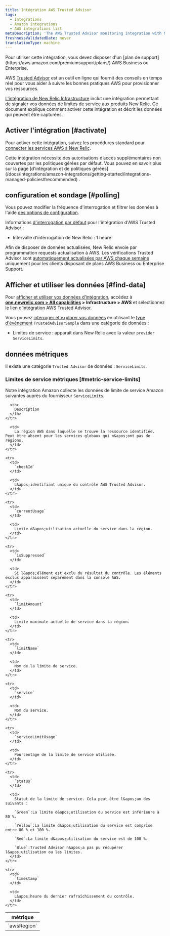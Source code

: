 ```yaml
---
title: Intégration AWS Trusted Advisor
tags:
  - Integrations
  - Amazon integrations
  - AWS integrations list
metaDescription: 'The AWS Trusted Advisor monitoring integration with New Relic: what data it reports, and how to enable it.'
freshnessValidatedDate: never
translationType: machine
---
```


<Callout variant="tip">
  Pour utiliser cette intégration, vous devez disposer d&apos;un [plan de support](https://aws.amazon.com/premiumsupport/plans/) AWS Business ou Enterprise.
</Callout>

AWS [Trusted Advisor](https://aws.amazon.com/premiumsupport/technology/trusted-advisor/) est un outil en ligne qui fournit des conseils en temps réel pour vous aider à suivre les bonnes pratiques AWS pour provisionner vos ressources.

[L&apos;intégration de New Relic Infrastructure](/docs/infrastructure/introduction-infra-monitoring) inclut une intégration permettant de signaler vos données de limites de service aux produits New Relic. Ce document explique comment activer cette intégration et décrit les données qui peuvent être capturées.

## Activer l&apos;intégration [#activate]

Pour activer cette intégration, suivez les procédures standard pour [connecter les services AWS à New Relic](/docs/infrastructure/infrastructure-integrations/getting-started/connect-aws-integrations-infrastructure).

<Callout variant="important">
  Cette intégration nécessite des autorisations d’accès supplémentaires non couvertes par les politiques gérées par défaut. Vous pouvez en savoir plus sur la page [d&apos;intégration et de politiques gérées](/docs/integrations/amazon-integrations/getting-started/integrations-managed-policies#recommended) .
</Callout>

## configuration et sondage [#polling]

Vous pouvez modifier la fréquence d&apos;interrogation et filtrer les données à l&apos;aide [des options de configuration](/docs/integrations/new-relic-integrations/getting-started/configure-polling-frequency-data-collection-cloud-integrations).

Informations [d&apos;interrogation par défaut](/docs/infrastructure/amazon-integrations/aws-integrations-list/aws-polling-intervals-infrastructure-integrations) pour l&apos;intégration d&apos;AWS Trusted Advisor :

* Intervalle d&apos;interrogation de New Relic : 1 heure

Afin de disposer de données actualisées, New Relic envoie par programmation requests actualisation à AWS. Les vérifications Trusted Advisor sont [automatiquement actualisées par AWS chaque semaine](https://aws.amazon.com/premiumsupport/faqs/#TArefresh) uniquement pour les clients disposant de plans AWS Business ou Enterprise Support.

## Afficher et utiliser les données [#find-data]

Pour [afficher et utiliser vos données d’intégration](/docs/infrastructure/integrations/find-use-infrastructure-integration-data), accédez à <DNT>**[one.newrelic.com &gt; All capabilities](https://one.newrelic.com/all-capabilities) &gt; Infrastructure &gt; AWS**</DNT> et sélectionnez le lien d’intégration AWS Trusted Advisor.

Vous pouvez [interroger et explorer vos données](/docs/using-new-relic/data/understand-data/query-new-relic-data) en utilisant le [type d&apos;événement](/docs/data-apis/understand-data/new-relic-data-types/#event-data) `TrustedAdvisorSample` dans une catégorie de données :

* Limites de service : apparaît dans New Relic avec la valeur `provider` `ServiceLimits`.

## données métriques

Il existe une catégorie `Trusted Advisor` de données : `ServiceLimits`.

### Limites de service métriques [#metric-service-limits]

Notre intégration Amazon collecte les données de limite de service Amazon suivantes auprès du fournisseur `ServiceLimits`.

<table>
  <thead>
    <tr>
      <th style={{ width: "275px" }}>
        métrique
      </th>

      <th>
        Description
      </th>
    </tr>
  </thead>

  <tbody>
    <tr>
      <td>
        `awsRegion`
      </td>

      <td>
        La région AWS dans laquelle se trouve la ressource identifiée. Peut être absent pour les services globaux qui n&apos;ont pas de régions.
      </td>
    </tr>

    <tr>
      <td>
        `checkId`
      </td>

      <td>
        L&apos;identifiant unique du contrôle AWS Trusted Advisor.
      </td>
    </tr>

    <tr>
      <td>
        `currentUsage`
      </td>

      <td>
        Limite d&apos;utilisation actuelle du service dans la région.
      </td>
    </tr>

    <tr>
      <td>
        `isSuppressed`
      </td>

      <td>
        Si l&apos;élément est exclu du résultat du contrôle. Les éléments exclus apparaissent séparément dans la console AWS.
      </td>
    </tr>

    <tr>
      <td>
        `limitAmount`
      </td>

      <td>
        Limite maximale actuelle de service dans la région.
      </td>
    </tr>

    <tr>
      <td>
        `limitName`
      </td>

      <td>
        Nom de la limite de service.
      </td>
    </tr>

    <tr>
      <td>
        `service`
      </td>

      <td>
        Nom du service.
      </td>
    </tr>

    <tr>
      <td>
        `serviceLimitUsage`
      </td>

      <td>
        Pourcentage de la limite de service utilisée.
      </td>
    </tr>

    <tr>
      <td>
        `status`
      </td>

      <td>
        Statut de la limite de service. Cela peut être l&apos;un des suivants :

        `Green`:La limite d&apos;utilisation du service est inférieure à 80 %.

        `Yellow`:La limite d&apos;utilisation du service est comprise entre 80 % et 100 %.

        `Red`:La limite d&apos;utilisation du service est de 100 %.

        `Blue`:Trusted Advisor n&apos;a pas pu récupérer l&apos;utilisation ou les limites.
      </td>
    </tr>

    <tr>
      <td>
        `timestamp`
      </td>

      <td>
        L&apos;heure du dernier rafraîchissement du contrôle.
      </td>
    </tr>
  </tbody>
</table>